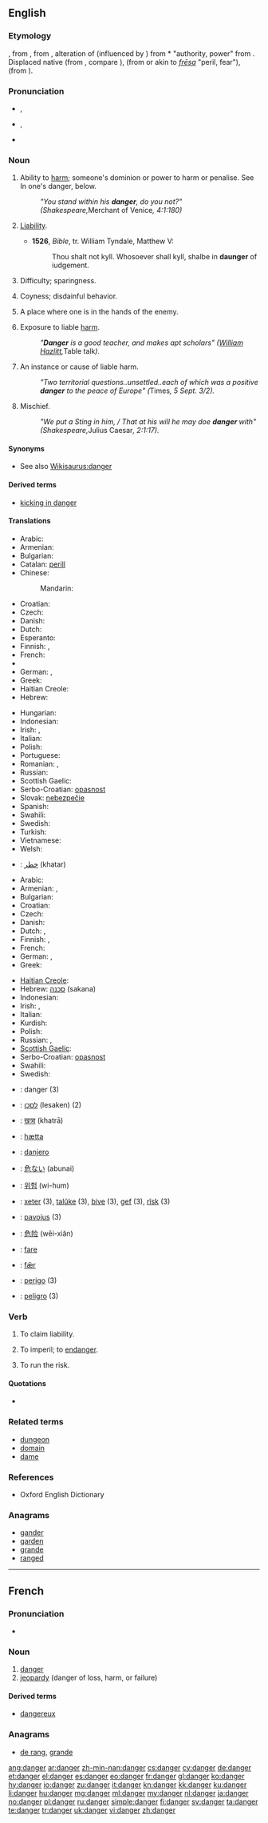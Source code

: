 ==English==

===Etymology===
{{etyl|enm}} {{term|daunger||power, dominion, peril|lang=enm}}, from {{etyl|xno}} {{term|dangier||lang=xno}}, from {{etyl|fro}} {{term|dangier||lang=fro}}, alteration of {{fro}} {{term|dongier||lang=fro}} (influenced by {{fro}} {{term|dam||damage|lang=fro}}) from {{etyl|VL.}} * {{term|lang=la|domniarium|domniārium}} "authority, power" from {{etyl|la}} {{term|dominus||lord, master|lang=la}}. Displaced native {{enm}} {{term|plight|pliht, plight|danger|lang=enm}} (from {{ang}} {{term|pliht||danger, peril, risk|lang=ang}}, compare {{ang}} {{term|pleon|plēon|to risk|lang=ang}}), {{enm}} {{term|frese||danger, fear|lang=enm}} (from or akin to {{osx}} ''[[fresa#Old Saxon|frēsa]]'' "peril, fear"), {{enm}} {{term|wathe||peril, hurt|lang=enm}} (from {{non}} {{term|vaði|vāði|peril, hurt|lang=non}}).

===Pronunciation===
* {{a|UK}} {{IPA|/deɪn.dʒə(ɹ)/}}, {{X-SAMPA|/deIn.dZ@(r\)/}}
* {{a|US}} {{IPA|/ˈdeɪndʒɚ/}}, {{X-SAMPA|/"deIndZ@`/}}
* {{audio|en-us-danger.ogg|Audio (US)}}

===Noun===
{{en-noun}}

# {{obsolete}} Ability to [[harm]]; someone's dominion or power to harm or penalise. See In one's danger, below.
#: ''"You stand within his '''danger''', do you not?" (Shakespeare, ''Merchant of Venice'', 4:1:180)''
# {{obsolete}} [[liability|Liability]].
#* '''1526''', ''Bible'', tr. William Tyndale, Matthew V:
#*: Thou shalt not kyll. Whosoever shall kyll, shalbe in '''daunger''' of iudgement.
# {{obsolete}} Difficulty; sparingness.
# {{obsolete}} Coyness; disdainful behavior.
# {{obsolete}} A place where one is in the hands of the enemy.
# Exposure to liable [[harm]].
#: ''"'''Danger''' is a good teacher, and makes apt scholars" ([[w:William Hazlitt|William Hazlitt]], ''Table talk'').''
# An instance or cause of liable harm.
#: ''"Two territorial questions..unsettled..each of which was a positive '''danger''' to the peace of Europe" (''Times'', 5 Sept. 3/2).''
# Mischief.
#: ''"We put a Sting in him, / That at his will he may doe '''danger''' with" (Shakespeare, ''Julius Caesar'', 2:1:17).''

====Synonyms====
* See also [[Wikisaurus:danger]]

====Derived terms====
* [[kicking in danger]]

====Translations====
{{trans-top|exposure to liable harm}}
* Arabic: {{t-|ar|خطر|m|alt=خَطَر|tr=khaTar}}
* Armenian: {{t-|hy|վտանգ|tr=vtang}}
* Bulgarian: {{t+|bg|опасност|f}}
* Catalan: [[perill]]
* Chinese:
*: Mandarin: {{t|zh|危险|tr=wēixiǎn|sc=Hani}}
* Croatian: {{t-|hr|opasnost|f}}
* Czech: {{t-|cs|nebezpečí|n}}
* Danish: {{t+|da|fare|c}}
* Dutch: {{t+|nl|gevaar|n}}
* Esperanto: {{t|eo|danĝero}}
* Finnish: {{t+|fi|vaara}}, {{t+|fi|uhka}}
* French: {{t+|fr|danger|m}}
* {{trreq|Georgian}}
* German: {{t+|de|Gefahr|f}}, {{t+|de|Risiko|n}}
* Greek: {{t+|el|κίνδυνος|m|tr=kíndinos}}
* Haitian Creole: {{tø|ht|danje}}
* Hebrew: {{t|he|סכנה|f|tr=sakaná|sc=Hebr}}
{{trans-mid}}
* Hungarian: {{t+|hu|veszély}}
* Indonesian: {{t-|id|bahaya|xs=Indonesian}}
* Irish: {{t-|ga|contúirt|f|xs=Irish}}, {{t|ga|dainséar|m|xs=Irish}}
* Italian: {{t+|it|pericolo|m}}
* Polish: {{t+|pl|niebezpieczeństwo|n}}
* Portuguese: {{t+|pt|perigo|m}}
* Romanian: {{t+|ro|pericol}}, {{t|ro|primejdie|f}}
* Russian: {{t+|ru|опасность|f|sc=Cyrl|tr=opásnost'}}
* Scottish Gaelic: {{t|gd|cunnart|m}}
* Serbo-Croatian: [[opasnost]]
* Slovak: [[nebezpečie]] {{n}}
* Spanish: {{t+|es|peligro|m}}
* Swahili: {{t+|sw|hatari|xs=Swahili}}
* Swedish: {{t+|sv|fara|c}}
* Turkish: {{t|tr|tehlike}}
* Vietnamese: {{t|vi|nguy hiểm}}
* Welsh: {{t+|cy|perygl|m|xs=Welsh}}
* {{ttbc|fa}}: [[خطر]] (khatar)
{{trans-bottom}}

{{trans-top|instance or cause of liable harm}}
* Arabic: {{t-|ar|خطر|m|alt=خَطَر|tr=khaTar}}
* Armenian: {{t-|hy|վտանգ|tr=vtang}},  {{t|hy|սպառնալիք|tr=spaṙnalik’}}
* Bulgarian: {{t|bg|заплаха|f}}
* Croatian: {{t-|hr|opasnost|f}}
* Czech: {{t-|cs|nebezpečí|n}}
* Danish: {{t+|da|fare|c}}
* Dutch: {{t+|nl|gevaar|n}},  {{t+|nl|bedreiging|f}}
* Finnish: {{t+|fi|uhka}}, {{t+|fi|vaara}}
* French: {{t+|fr|danger|m}}
* German: {{t+|de|Gefahr|f}}, {{t-|de|Bedrohung|f}}
* Greek: {{t+|el|κίνδυνος|m|tr=kíndinos}}
{{trans-mid}}
* [[Haitian Creole]]: {{tø|ht|danje}}
* Hebrew: [[סכנה]] (sakana) {{f}}
* Indonesian: {{t-|id|bahaya|xs=Indonesian}}
* Irish: {{t-|ga|contúirt|f|xs=Irish}}, {{t|ga|dainséar|m|xs=Irish}}
* Italian: {{t+|it|pericolo|m}}
* Kurdish: {{ku-Arab|[[په‌رێشان]]}}
* Polish: {{t+|pl|zagrożenie|n}}
* Russian: {{t+|ru|опасность|f|sc=Cyrl|tr=opásnost'}}, {{t+|ru|угроза|f|sc=Cyrl|tr=ugróza}}
* [[Scottish Gaelic]]: {{t|gd|cunnart|m}}
* Serbo-Croatian: [[opasnost]]
* Swahili: {{t+|sw|hatari|xs=Swahili}}
* Swedish: {{t+|sv|fara|c}}
{{trans-bottom}}

{{checktrans-top}}
* {{ttbc|fr}}: danger {{m}} (3)
* {{ttbc|he}}: [[לסכן]] (lesaken) (2)
* {{ttbc|hi}}: [[खत्रा]] (khatrā)
* {{ttbc|is}}: [[hætta]]
* {{ttbc|io}}: [[danjero]]
{{trans-mid}}
* {{ttbc|ja}}: [[危ない]] (abunai)
* {{ttbc|ko}}: [[위험]] (wi-hum)
* {{ttbc|ku}}: [[xeter]] {{f}} (3), [[talûke]] {{f}} (3), [[bive]] {{f}} (3), [[gef]] {{f}} (3), [[rîsk]] {{f}} (3)
* {{ttbc|lt}}: [[pavojus]] {{m}} (3)
* {{ttbc|cmn}}: [[危险]] (wēi-xiǎn)
* {{ttbc|no}}: [[fare]]
* {{ttbc|ang}}: [[fær|fǣr]] {{m}}
* {{ttbc|pt}}: [[perigo]] {{m}} (3)
* {{ttbc|es}}: [[peligro]] {{m}} (3)
{{trans-bottom}}

===Verb===
{{en-verb}}

# {{obsolete}} To claim liability.
# {{obsolete}} To imperil; to [[endanger]].
# {{obsolete}} To run the risk.

====Quotations====
* {{seeCites}}

===Related terms===
* [[dungeon]]
* [[domain]]
* [[dame]]

===References===
* Oxford English Dictionary

===Anagrams===
* [[gander#English|gander]]
* [[garden#English|garden]]
* [[grande#English|grande]]
* [[ranged#English|ranged]]

----

==French==
{{wikipedia|lang=fr}}

===Pronunciation===
* {{audio|Fr-danger.ogg|Audio}}

===Noun===
{{fr-noun|m}}

# [[danger#English|danger]]
# [[jeopardy]] (danger of loss, harm, or failure)

====Derived terms====
* [[dangereux]]

===Anagrams===
* [[de rang#French|de rang]], [[grande#French|grande]]

[[ang:danger]]
[[ar:danger]]
[[zh-min-nan:danger]]
[[cs:danger]]
[[cy:danger]]
[[de:danger]]
[[et:danger]]
[[el:danger]]
[[es:danger]]
[[eo:danger]]
[[fr:danger]]
[[gl:danger]]
[[ko:danger]]
[[hy:danger]]
[[io:danger]]
[[zu:danger]]
[[it:danger]]
[[kn:danger]]
[[kk:danger]]
[[ku:danger]]
[[li:danger]]
[[hu:danger]]
[[mg:danger]]
[[ml:danger]]
[[my:danger]]
[[nl:danger]]
[[ja:danger]]
[[no:danger]]
[[pl:danger]]
[[ru:danger]]
[[simple:danger]]
[[fi:danger]]
[[sv:danger]]
[[ta:danger]]
[[te:danger]]
[[tr:danger]]
[[uk:danger]]
[[vi:danger]]
[[zh:danger]]